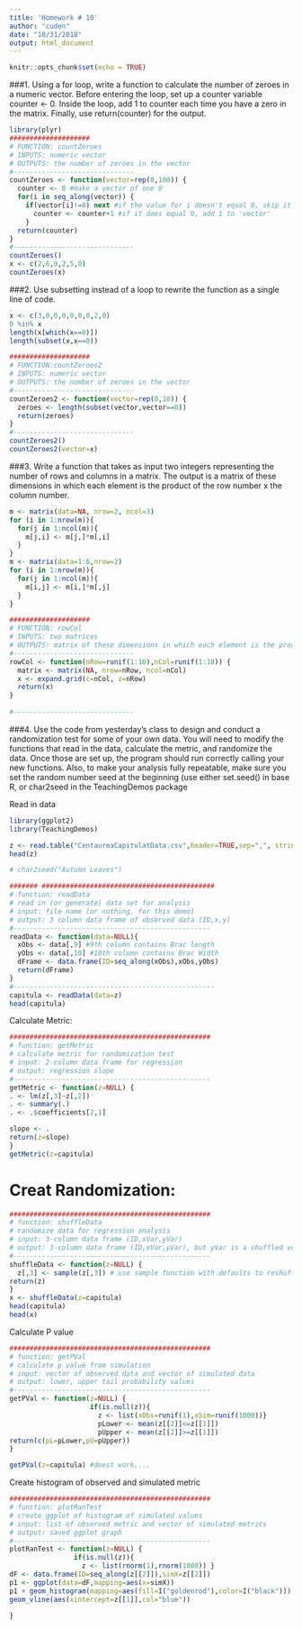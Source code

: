```yaml
---
title: 'Homework # 10'
author: "cuden"
date: "10/31/2018"
output: html_document
---
```


```r
knitr::opts_chunk$set(echo = TRUE)
```

###1. Using a for loop, write a function to calculate the number of zeroes in a numeric vector. Before entering the loop, set up a counter variable counter <- 0. Inside the loop, add 1 to counter each time you have a zero in the matrix. Finally, use return(counter) for the output.



```r
library(plyr)
####################
# FUNCTION: countZeroes
# INPUTS: numeric vector
# OUTPUTS: the number of zeroes in the vector
#------------------------------
countZeroes <- function(vector=rep(0,100)) {
  counter <- 0 #make a vector of one 0
  for(i in seq_along(vector)) {
    if(vector[i]!=0) next #if the value for i doesn't equal 0, skip it
      counter <- counter+1 #if it does equal 0, add 1 to 'vector'
    }
  return(counter)
}
#------------------------------
countZeroes()
x <- c(2,6,0,2,5,0)
countZeroes(x)
```

###2. Use subsetting instead of a loop to rewrite the function as a single line of code.

```r

x <- c(3,0,0,0,0,0,0,2,0)
0 %in% x
length(x[which(x==0)])
length(subset(x,x==0))

####################
# FUNCTION:countZeroes2
# INPUTS: numeric vector 
# OUTPUTS: the number of zeroes in the vector
#------------------------------
countZeroes2 <- function(vector=rep(0,10)) {
  zeroes <- length(subset(vector,vector==0))
  return(zeroes)
}
#------------------------------
countZeroes2()
countZeroes2(vector=x)
```

###3. Write a function that takes as input two integers representing the number of rows and columns in a matrix. The output is a matrix of these dimensions in which each element is the product of the row number x the column number.

```r
m <- matrix(data=NA, nrow=2, ncol=3)
for (i in 1:nrow(m)){
  for(j in 1:ncol(m)){
    m[j,i] <- m[j,]*m[,i]
  }
}
m <- matrix(data=1:6,nrow=2)
for (i in 1:nrow(m)){
  for(j in 1:ncol(m)){
    m[i,j] <- m[i,]*m[,j]
  }
}

####################
# FUNCTION: rowCol
# INPUTS: two matrices
# OUTPUTS: matrix of these dimensions in which each element is the product of the row number x the column number
#------------------------------
rowCol <- function(nRow=runif(1:10),nCol=runif(1:10)) {
  matrix <- matrix(NA, nrow=nRow, ncol=nCol)
  x <- expand.grid(c=nCol, z=nRow)
  return(x)
}
  
#------------------------------
```

###4. Use the code from yesterday’s class to design and conduct a randomization test for some of your own data. You will need to modify the functions that read in the data, calculate the metric, and randomize the data. Once those are set up, the program should run correctly calling your new functions. Also, to make your analysis fully repeatable, make sure you set the random number seed at the beginning (use either set.seed() in base R, or char2seed in the TeachingDemos package

Read in data

```r
library(ggplot2)
library(TeachingDemos)

z <- read.table("CentaureaCapitulatData.csv",header=TRUE,sep=",", stringsAsFactors=FALSE)
head(z)

# char2seed("Autumn Leaves")

####### ###########################################
# function: readData
# read in (or generate) data set for analysis
# input: file name (or nothing, for this demo)
# output: 3 column data frame of observed data (ID,x,y)
#------------------------------------------------- 
readData <- function(data=NULL){
  xObs <- data[,9] #9th column contains Brac length
  yObs <- data[,10] #10th column contains Brac Width
  dFrame <- data.frame(ID=seq_along(xObs),xObs,yObs)
  return(dFrame)
}
#--------------------------------------------------
capitula <- readData(data=z)
head(capitula)
```

Calculate Metric:

```r
##################################################
# function: getMetric
# calculate metric for randomization test
# input: 2-column data frame for regression
# output: regression slope
#------------------------------------------------- 
getMetric <- function(z=NULL) {
. <- lm(z[,3]~z[,2])
. <- summary(.)
. <- .$coefficients[2,1]

slope <- .
return(z=slope)
}
getMetric(z=capitula)
```

# Creat Randomization:

```r
##################################################
# function: shuffleData
# randomize data for regression analysis
# input: 3-column data frame (ID,xVar,yVar)
# output: 3-column data frame (ID,xVar,yVar), but yVar is a shuffled version of the input yVar
#------------------------------------------------- 
shuffleData <- function(z=NULL) {
  z[,3] <- sample(z[,3]) # use sample function with defaults to reshuffle column. (third column in z will be y variable)
return(z)
}
x <- shuffleData(z=capitula)
head(capitula)
head(x)
```

Calculate P value

```r
##################################################
# function: getPVal
# calculate p value from simulation
# input: vector of observed data and vector of simulated data
# output: lower, upper tail probability values
#------------------------------------------------- 
getPVal <- function(z=NULL) {
                    if(is.null(z)){
                      z <- list(xObs=runif(1),xSim=runif(1000))}
                      pLower <- mean(z[[2]]<=z[[1]])
                      pUpper <- mean(z[[2]]>=z[[1]])
return(c(pL=pLower,pU=pUpper))
}

getPVal(z=capitula) #doest work....
```

Create histogram of observed and simulated metric

```r
##################################################
# function: plotRanTest
# create ggplot of histogram of simulated values
# input: list of observed metric and vector of simulated metrics
# output: saved ggplot graph
#------------------------------------------------- 
plotRanTest <- function(z=NULL) {
                if(is.null(z)){
                  z <- list(rnorm(1),rnorm(1000)) }
dF <- data.frame(ID=seq_along(z[[2]]),simX=z[[2]])
p1 <- ggplot(data=dF,mapping=aes(x=simX))
p1 + geom_histogram(mapping=aes(fill=I("goldenrod"),color=I("black"))) +
geom_vline(aes(xintercept=z[[1]],col="blue")) 

}
```
